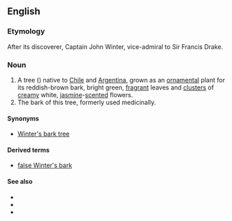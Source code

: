 ==English==

===Etymology===
After its discoverer, Captain John Winter, vice-admiral to Sir Francis Drake.

===Noun===
{{en-noun|head=[[Winter]]'s [[bark]]|?}}

# A tree ({{taxlink|Drimys winteri|species|noshow=1}}) native to [[Chile]] and [[Argentina]], grown as an [[ornamental]] plant for its reddish-brown bark, bright green, [[fragrant]] leaves and [[cluster]]s of [[creamy]] white, [[jasmine]]-[[scented]] flowers.
# The bark of this tree, formerly used medicinally.

====Synonyms====
* {{sense|tree}} [[Winter's bark tree]]

====Derived terms====
* [[false Winter's bark]]

====See also====
* {{pedialite|Drimys winteri}}
* {{specieslite|Drimys winteri}}
* {{commonslite|Drimys_winteri}}